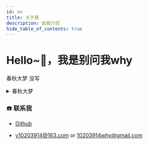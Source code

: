 ```yaml
---
id: mx
title: 关于我
description: 自我介绍
hide_table_of_contents: true
---
```



# Hello~👋，我是别问我why

春秋大梦 没写




<details>
  <summary>春秋大梦</summary>
  <div>
    <div>
       - 掌握有感FOC无刷电机驱动的软件算法和硬件开发。<br/>  
    </div>
  </div>
</details>

### ☎️ 联系我

- <Icon icon="ri:github-line" width="20" heigth="20" /> <a href="https://github.com/donwhy" >Github</a>

- <Icon icon="ri:mail-open-line" width="20" heigth="20" /> <a href="mailto:y10203914@163.com or 10203914why@gmail.com" target="_blank">y10203914@163.com or 10203914why@gmail.com</a>
